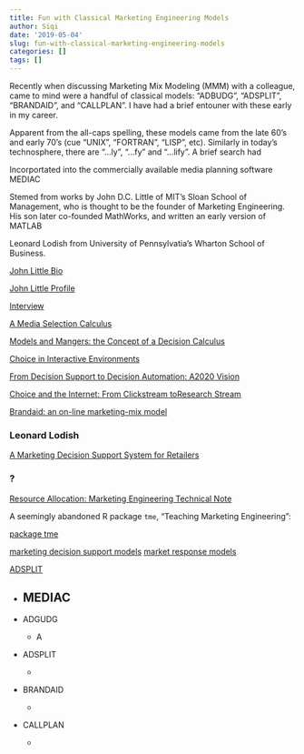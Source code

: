 ```yaml
---
title: Fun with Classical Marketing Engineering Models
author: Siqi
date: '2019-05-04'
slug: fun-with-classical-marketing-engineering-models
categories: []
tags: []
---
```



Recently when discussing Marketing Mix Modeling (MMM) with a colleague, came to mind were a handful of classical models: "ADBUDG", "ADSPLIT", "BRANDAID", and "CALLPLAN". I have had a brief entouner with these early in my career. 

Apparent from the all-caps spelling, these models came from the late 60's and early 70's (cue "UNIX", "FORTRAN", "LISP", etc). Similarly in today's technosphere, there are "...ly", "...fy" and "...lify". A brief search had 


Incorportated into the commercially available media planning software MEDIAC 


Stemed from works by John D.C. Little of MIT's Sloan School of Management, who is thought to be the founder of Marketing Engineering. His son later co-founded MathWorks, and written an early version of MATLAB

Leonard Lodish from University of Pennsylvatia's Wharton School of Business. 

[John Little Bio](https://dspace.mit.edu/bitstream/handle/1721.1/58104/Little_Profile_03_07_2009_Final_edit%20%282%29.pdf?sequence=1&isAllowed=y)

[John Little Profile](https://web.mit.edu/hauser/www/Papers/Hauser_Urban%20Little_Profile%202009.pdf)

[Interview](http://knowledge.ckgsb.edu.cn/2012/10/19/marketing/john-little-the-man-behind-marketing-science/)

[A Media Selection Calculus](https://dspace.mit.edu/bitstream/handle/1721.1/48402/mediaselectionca00litt.pdf;sequence=1)

[Models and Mangers: the Concept of a Decision Calculus](https://archive.org/details/modelsmanagersco00litt)

[Choice in Interactive Environments](http://pages.stern.nyu.edu/~tmeyvis/interactive.pdf)

[From Decision Support to Decision Automation: A2020 Vision](https://www0.gsb.columbia.edu/mygsb/faculty/research/pubfiles/950/950.pdf)

[Choice and the Internet: From Clickstream toResearch Stream](https://www0.gsb.columbia.edu/mygsb/faculty/research/pubfiles/644/fulltext.pdf)


[Brandaid: an on-line marketing-mix model](https://archive.org/details/brandaidonlinema00litt/)




### Leonard Lodish

[A Marketing Decision Support System for Retailers](https://www.researchgate.net/publication/227441977_A_Marketing_Decision_Support_System_for_Retailers)



### ? 
[Resource Allocation: Marketing Engineering Technical Note](http://www.decisionpro.biz/images/stories/technical-notes/TN10%20-%20Resource%20Allocation%20Technical%20Note.pdf)



A seemingly abandoned R package `tme`, "Teaching Marketing Engineering":

[package tme](https://rdrr.io/rforge/tme/)


[marketing decision support models](http://www.garylilien.info/publications/359%20-%20Marketing%20Decision%20Support%20Models.pdf)
[market response models](https://faculty.biu.ac.il/~fruchtg/829/lec/2.pdf)

[ADSPLIT](https://www.ideals.illinois.edu/bitstream/handle/2142/29068/adsplitadvertisi1019basu.pdf)


- MEDIAC
  - 

- ADGUDG
  - A
  
- ADSPLIT

  - 
  
- BRANDAID

  - 
  
- CALLPLAN

  - 
  


[](https://www.kaushik.net/avinash/digital-marketing-and-measurement-model/)
